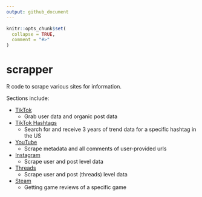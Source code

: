 ```yaml
---
output: github_document
---
```


<!-- README.md is generated from README.Rmd. Please edit that file -->

```r
knitr::opts_chunk$set(
  collapse = TRUE,
  comment = "#>"
)
```

# scrapper

<!-- badges: start -->
<!-- badges: end -->

R code to scrape various sites for information. 

Sections include: 

- [TikTok](https://github.com/taylorgrant/scrapper/tree/main/tiktok)
  - Grab user data and organic post data 
- [TikTok Hashtags](https://github.com/taylorgrant/scrapper/tree/main/tiktok_trends)
  - Search for and receive 3 years of trend data for a specific hashtag in the US
- [YouTube](https://github.com/taylorgrant/scrapper/tree/main/youtube)
  - Scrape metadata and all comments of user-provided urls
- [Instagram](https://github.com/taylorgrant/scrapper/tree/main/instagram)
  - Scrape user and post level data
- [Threads](https://github.com/taylorgrant/scrapper/tree/main/threads)
  - Scrape user and post (threads) level data
- [Steam](https://github.com/taylorgrant/scrapper/tree/main/steam)
  - Getting game reviews of a specific game
